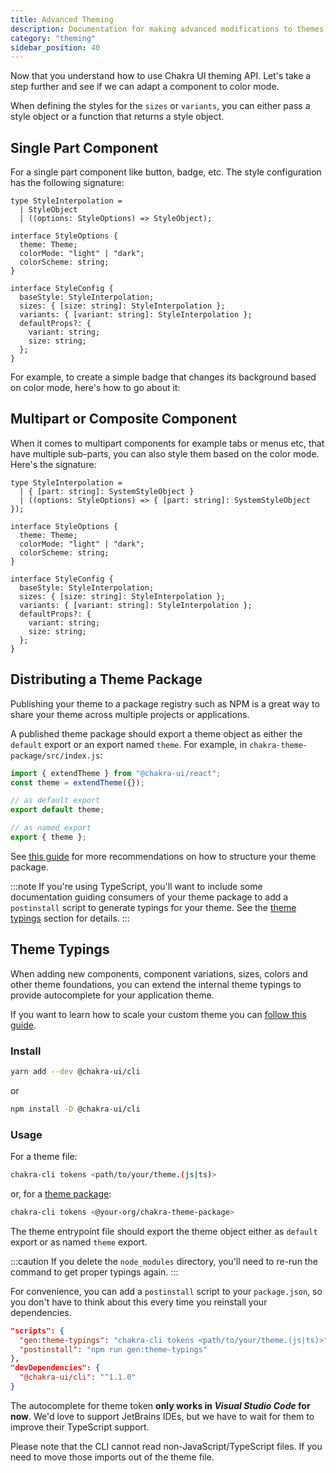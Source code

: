 ```yaml
---
title: Advanced Theming
description: Documentation for making advanced modifications to themes.
category: "theming"
sidebar_position: 40
---
```


Now that you understand how to use Chakra UI theming API. Let's take a step
further and see if we can adapt a component to color mode.

When defining the styles for the `sizes` or `variants`, you can either pass a
style object or a function that returns a style object.

## Single Part Component

For a single part component like button, badge, etc. The style configuration has
the following signature:

```tsx
type StyleInterpolation =
  | StyleObject
  | ((options: StyleOptions) => StyleObject);

interface StyleOptions {
  theme: Theme;
  colorMode: "light" | "dark";
  colorScheme: string;
}

interface StyleConfig {
  baseStyle: StyleInterpolation;
  sizes: { [size: string]: StyleInterpolation };
  variants: { [variant: string]: StyleInterpolation };
  defaultProps?: {
    variant: string;
    size: string;
  };
}
```

For example, to create a simple badge that changes its background based on color
mode, here's how to go about it:

## Multipart or Composite Component

When it comes to multipart components for example tabs or menus etc, that have
multiple sub-parts, you can also style them based on the color mode. Here's the
signature:

```tsx
type StyleInterpolation =
  | { [part: string]: SystemStyleObject }
  | ((options: StyleOptions) => { [part: string]: SystemStyleObject });

interface StyleOptions {
  theme: Theme;
  colorMode: "light" | "dark";
  colorScheme: string;
}

interface StyleConfig {
  baseStyle: StyleInterpolation;
  sizes: { [size: string]: StyleInterpolation };
  variants: { [variant: string]: StyleInterpolation };
  defaultProps?: {
    variant: string;
    size: string;
  };
}
```

## Distributing a Theme Package

Publishing your theme to a package registry such as NPM is a great way to share
your theme across multiple projects or applications.

A published theme package should export a theme object as either the `default`
export or an export named `theme`. For example, in
`chakra-theme-package/src/index.js`:

```js
import { extendTheme } from "@chakra-ui/react";
const theme = extendTheme({});

// as default export
export default theme;

// as named export
export { theme };
```

See
[this guide](/docs/styled-system/theming/customize-theme#scaling-out-your-project)
for more recommendations on how to structure your theme package.

:::note
If you're using TypeScript, you'll want to include some documentation
guiding consumers of your theme package to add a `postinstall` script to
generate typings for your theme. See the
[theme typings](/docs/styled-system/theming/advanced-theming#theme-typings) section
for details.
:::

## Theme Typings

When adding new components, component variations, sizes, colors and other theme
foundations, you can extend the internal theme typings to provide autocomplete
for your application theme.

If you want to learn how to scale your custom theme you can
[follow this guide](/docs/styled-system/theming/customize-theme#scaling-out-your-project).

### Install

```bash
yarn add --dev @chakra-ui/cli
```

or

```bash
npm install -D @chakra-ui/cli
```

### Usage

For a theme file:

```bash
chakra-cli tokens <path/to/your/theme.(js|ts)>
```

or, for a
[theme package](/docs/styled-system/theming/advanced-theming#distributing-a-theme-package):

```bash
chakra-cli tokens <@your-org/chakra-theme-package>
```

The theme entrypoint file should export the theme object either as `default`
export or as named `theme` export.

:::caution
If you delete the `node_modules` directory, you'll need to re-run the
command to get proper typings again.
:::

For convenience, you can add a `postinstall` script to your `package.json`, so
you don't have to think about this every time you reinstall your dependencies.

```json
"scripts": {
  "gen:theme-typings": "chakra-cli tokens <path/to/your/theme.(js|ts)>",
  "postinstall": "npm run gen:theme-typings"
},
"devDependencies": {
  "@chakra-ui/cli": "^1.1.0"
}
```

The autocomplete for theme token **only works in _Visual Studio Code_ for now**.
We'd love to support JetBrains IDEs, but we have to wait for them to improve
their TypeScript support.

Please note that the CLI cannot read non-JavaScript/TypeScript files. If you
need to move those imports out of the theme file.
